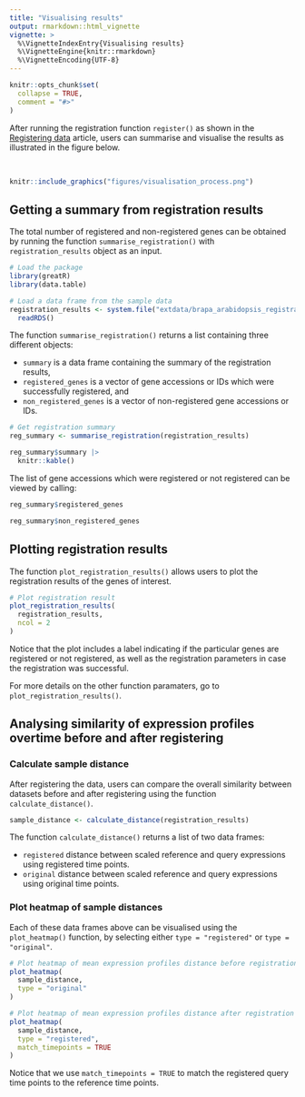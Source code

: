 ```yaml
---
title: "Visualising results"
output: rmarkdown::html_vignette
vignette: >
  %\VignetteIndexEntry{Visualising results}
  %\VignetteEngine{knitr::rmarkdown}
  %\VignetteEncoding{UTF-8}
---
```


```r
knitr::opts_chunk$set(
  collapse = TRUE,
  comment = "#>"
)
```

After running the registration function `register()` as shown in the [Registering data](https://ruthkr.github.io/greatR/articles/register-data.html) article, users can summarise and visualise the results as illustrated in the figure below.

<br>

```r
knitr::include_graphics("figures/visualisation_process.png")
```

## Getting a summary from registration results

The total number of registered and non-registered genes can be obtained by running the function `summarise_registration()` with `registration_results` object as an input.

```r
# Load the package
library(greatR)
library(data.table)
```

```r
# Load a data frame from the sample data
registration_results <- system.file("extdata/brapa_arabidopsis_registration.rds", package = "greatR") |>
  readRDS()
```

The function `summarise_registration()` returns a list containing three different objects:

- `summary` is a data frame containing the summary of the registration results,
- `registered_genes` is a vector of gene accessions or IDs which were successfully registered, and
- `non_registered_genes` is a vector of non-registered gene accessions or IDs.

```r
# Get registration summary
reg_summary <- summarise_registration(registration_results)

reg_summary$summary |>
  knitr::kable()
```

The list of gene accessions which were registered or not registered can be viewed by calling:

```r
reg_summary$registered_genes
```

```r
reg_summary$non_registered_genes
```

## Plotting registration results

The function `plot_registration_results()` allows users to plot the registration results of the genes of interest.

```r
# Plot registration result
plot_registration_results(
  registration_results,
  ncol = 2
)
```

Notice that the plot includes a label indicating if the particular genes are registered or not registered, as well as the registration parameters in case the registration was successful.

For more details on the other function paramaters, go to `plot_registration_results()`.

## Analysing similarity of expression profiles overtime before and after registering

### Calculate sample distance

After registering the data, users can compare the overall similarity between datasets before and after registering using the function `calculate_distance()`.

```r
sample_distance <- calculate_distance(registration_results)
```

The function `calculate_distance()` returns a list of two data frames:

- `registered` distance between scaled reference and query expressions using registered time points.
- `original` distance between scaled reference and query expressions using original time points.

### Plot heatmap of sample distances

Each of these data frames above can be visualised using the `plot_heatmap()` function, by selecting either `type = "registered"` or `type = "original"`.

```r
# Plot heatmap of mean expression profiles distance before registration process
plot_heatmap(
  sample_distance,
  type = "original"
)
```

```r
# Plot heatmap of mean expression profiles distance after registration process
plot_heatmap(
  sample_distance,
  type = "registered",
  match_timepoints = TRUE
)
```

Notice that we use `match_timepoints = TRUE` to match the registered query time points to the reference time points.
